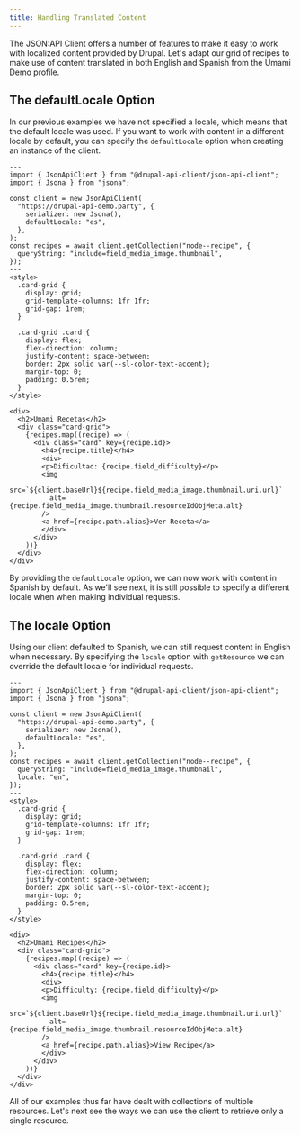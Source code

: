 ```yaml
---
title: Handling Translated Content
---
```



The JSON:API Client offers a number of features to make it easy to work with localized content provided by Drupal. Let's adapt our grid of recipes to make use of content translated in both English and Spanish from the Umami Demo profile.

## The defaultLocale Option

In our previous examples we have not specified a locale, which means that the default locale was used. If you want to work with content in a different locale by default, you can specify the `defaultLocale` option when creating an instance of the client.

```astro live ins={8}
---
import { JsonApiClient } from "@drupal-api-client/json-api-client";
import { Jsona } from "jsona";

const client = new JsonApiClient(
  "https://drupal-api-demo.party", {
    serializer: new Jsona(),
    defaultLocale: "es",
  },
);
const recipes = await client.getCollection("node--recipe", {
  queryString: "include=field_media_image.thumbnail",
});
---
<style>
  .card-grid {
    display: grid;
    grid-template-columns: 1fr 1fr;
    grid-gap: 1rem;
  }

  .card-grid .card {
    display: flex;
    flex-direction: column;
    justify-content: space-between;
    border: 2px solid var(--sl-color-text-accent);
    margin-top: 0;
    padding: 0.5rem;
  }
</style>

<div>
  <h2>Umami Recetas</h2>
  <div class="card-grid">
    {recipes.map((recipe) => (
      <div class="card" key={recipe.id}>
        <h4>{recipe.title}</h4>
        <div>
        <p>Dificultad: {recipe.field_difficulty}</p>
        <img
          src=`${client.baseUrl}${recipe.field_media_image.thumbnail.uri.url}`
          alt={recipe.field_media_image.thumbnail.resourceIdObjMeta.alt}
        />
        <a href={recipe.path.alias}>Ver Receta</a>
        </div>
      </div>
    ))}
  </div>
</div>
```

By providing the `defaultLocale` option, we can now work with content in Spanish by default. As we'll see next, it is still possible to specify a different locale when when making individual requests.

## The locale Option

Using our client defaulted to Spanish, we can still request content in English when necessary. By specifying the `locale` option with `getResource` we can override the default locale for individual requests.

```astro live ins={13}
---
import { JsonApiClient } from "@drupal-api-client/json-api-client";
import { Jsona } from "jsona";

const client = new JsonApiClient(
  "https://drupal-api-demo.party", {
    serializer: new Jsona(),
    defaultLocale: "es",
  },
);
const recipes = await client.getCollection("node--recipe", {
  queryString: "include=field_media_image.thumbnail",
  locale: "en",
});
---
<style>
  .card-grid {
    display: grid;
    grid-template-columns: 1fr 1fr;
    grid-gap: 1rem;
  }

  .card-grid .card {
    display: flex;
    flex-direction: column;
    justify-content: space-between;
    border: 2px solid var(--sl-color-text-accent);
    margin-top: 0;
    padding: 0.5rem;
  }
</style>

<div>
  <h2>Umami Recipes</h2>
  <div class="card-grid">
    {recipes.map((recipe) => (
      <div class="card" key={recipe.id}>
        <h4>{recipe.title}</h4>
        <div>
        <p>Difficulty: {recipe.field_difficulty}</p>
        <img
          src=`${client.baseUrl}${recipe.field_media_image.thumbnail.uri.url}`
          alt={recipe.field_media_image.thumbnail.resourceIdObjMeta.alt}
        />
        <a href={recipe.path.alias}>View Recipe</a>
        </div>
      </div>
    ))}
  </div>
</div>
```

All of our examples thus far have dealt with collections of multiple resources. Let's next see the ways we can use the client to retrieve only a single resource.
